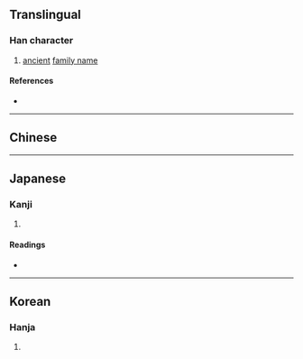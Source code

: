 {{character info/new}}
==Translingual==

===Han character===
{{Han char|rn=9|rad=人|as=09|sn=11|four=|canj=ORRR|ids=⿰亻品}}

# [[ancient]] [[surname|family name]]

====References====
* {{Han ref|kx=0110.260|dkj=00858|dj=0236.100|hdz=10191.080|uh=5058|ud=20568}}

----

==Chinese==
{{zh-see|侃|v}}

----

==Japanese==

===Kanji===
{{ja-kanji|grade=|rs=人09}}

# {{rfdef|ja|sort=人09}}

====Readings====
* {{ja-readings|on=[[かん]] (kan)|kun=}}

----

==Korean==

===Hanja===
{{ko-hanja|hangeul=간|rv=gan|mr=kan}}

# {{rfdef|ko|sort=人09}}